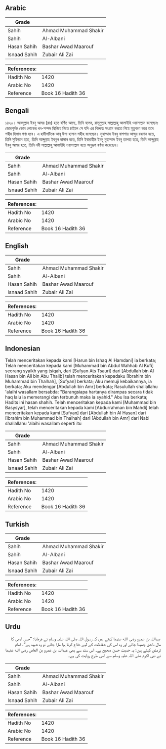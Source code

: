 ## Arabic


<div dir="rtl" lang="ar" style={{fontSize:'larger',backgroundColor:'#f8f9fa',padding:20}}>

</div>
<div style={{backgroundColor:'#f8f9fa',padding:20, marginBottom: 10}}><table> <thead> <tr> <th>Grade</th> <th></th> </tr> </thead> <tbody> <tr><td>Sahih</td><td>Ahmad Muhammad Shakir</td></tr><tr><td>Sahih</td><td>Al-Albani</td></tr><tr><td>Hasan Sahih</td><td>Bashar Awad Maarouf</td></tr><tr><td>Isnaad Sahih</td><td>Zubair Ali Zai</td></tr></tbody></table><table> <thead> <tr> <th>References:</th> <th></th> </tr> </thead> <tbody><tr><td>Hadith No</td><td>1420</td></tr><tr><td>Arabic No</td><td>1420</td></tr><tr><td>Reference</td><td>Book 16 Hadith 36</td></tr></tbody></table></div>

## Bengali


<div dir="ltr" lang="bn" style={{fontSize:'larger',backgroundColor:'#f8f9fa',padding:20}}>
১৪২০। আবদুল্লাহ ইবনু আমর (রাঃ) হতে বর্ণিত আছে, তিনি বলেন, রাসূলুল্লাহ সাল্লাল্লাহু আলাইহি ওয়াসাল্লাম বলেছেনঃ জোরপূর্বক কোন লোকের ধন-সম্পদ ছিনিয়ে নিতে চাইলে সে যদি এর বিরুদ্ধে সংগ্রাম করতে গিয়ে মৃতুবরণ করে তবে শহীদ হিসাব গণ্য হবে। এ হাদীসটিকে আবূ ঈসা হাসান সহীহ বলেছেন। মুহাম্মাদ ইবনু বাশশার আব্দুর রহমান হতে, তিনি সুফিয়ান হতে, তিনি আব্দুল্লাহ ইবনুল হাসান হতে, তিনি ইবারাহীম ইবনু মুহাম্মাদ ইবনু তালহা হতে, তিনি আব্দুল্লাহ ইবনু আমর হতে, তিনি নবী সাল্লাল্লাহু আলাইহি ওয়াসাল্লাম হতে অনুরূপ বর্ণনা করেছেন।
</div>
<div style={{backgroundColor:'#f8f9fa',padding:20, marginBottom: 10}}><table> <thead> <tr> <th>Grade</th> <th></th> </tr> </thead> <tbody> <tr><td>Sahih</td><td>Ahmad Muhammad Shakir</td></tr><tr><td>Sahih</td><td>Al-Albani</td></tr><tr><td>Hasan Sahih</td><td>Bashar Awad Maarouf</td></tr><tr><td>Isnaad Sahih</td><td>Zubair Ali Zai</td></tr></tbody></table><table> <thead> <tr> <th>References:</th> <th></th> </tr> </thead> <tbody><tr><td>Hadith No</td><td>1420</td></tr><tr><td>Arabic No</td><td>1420</td></tr><tr><td>Reference</td><td>Book 16 Hadith 36</td></tr></tbody></table></div>

## English


<div dir="ltr" lang="en" style={{fontSize:'larger',backgroundColor:'#f8f9fa',padding:20}}>

</div>
<div style={{backgroundColor:'#f8f9fa',padding:20, marginBottom: 10}}><table> <thead> <tr> <th>Grade</th> <th></th> </tr> </thead> <tbody> <tr><td>Sahih</td><td>Ahmad Muhammad Shakir</td></tr><tr><td>Sahih</td><td>Al-Albani</td></tr><tr><td>Hasan Sahih</td><td>Bashar Awad Maarouf</td></tr><tr><td>Isnaad Sahih</td><td>Zubair Ali Zai</td></tr></tbody></table><table> <thead> <tr> <th>References:</th> <th></th> </tr> </thead> <tbody><tr><td>Hadith No</td><td>1420</td></tr><tr><td>Arabic No</td><td>1420</td></tr><tr><td>Reference</td><td>Book 16 Hadith 36</td></tr></tbody></table></div>

## Indonesian


<div dir="ltr" lang="id" style={{fontSize:'larger',backgroundColor:'#f8f9fa',padding:20}}>
Telah menceritakan kepada kami [Harun bin Ishaq Al Hamdani] ia berkata; Telah menceritakan kepada kami [Muhammad bin Abdul Wahhab Al Kufi] seorang syaikh yang tsiqah, dari [Sufyan Ats Tsauri] dari [Abdullah bin Al Hasan bin Ali bin Abu Thalib] telah menceritakan kepadaku [Ibrahim bin Muhammad bin Thalhah], [Sufyan] berkata; Aku memuji kebaikannya, ia berkata; Aku mendengar [Abdullah bin Amr] berkata; Rasulullah shallallahu 'alaihi wasallam bersabda: "Barangsiapa hartanya dirampas secara tidak haq lalu ia memerangi dan terbunuh maka ia syahid." Abu Isa berkata; Hadits ini hasan shahih. Telah menceritakan kepada kami [Muhammad bin Basysyar], telah menceritakan kepada kami [Abdurrahman bin Mahdi] telah menceritakan kepada kami [Sufyan] dari [Abdullah bin Al Hasan] dari [Ibrahim bin Muhammad bin Thalhah] dari [Abdullah bin Amr] dari Nabi shallallahu 'alaihi wasallam seperti itu
</div>
<div style={{backgroundColor:'#f8f9fa',padding:20, marginBottom: 10}}><table> <thead> <tr> <th>Grade</th> <th></th> </tr> </thead> <tbody> <tr><td>Sahih</td><td>Ahmad Muhammad Shakir</td></tr><tr><td>Sahih</td><td>Al-Albani</td></tr><tr><td>Hasan Sahih</td><td>Bashar Awad Maarouf</td></tr><tr><td>Isnaad Sahih</td><td>Zubair Ali Zai</td></tr></tbody></table><table> <thead> <tr> <th>References:</th> <th></th> </tr> </thead> <tbody><tr><td>Hadith No</td><td>1420</td></tr><tr><td>Arabic No</td><td>1420</td></tr><tr><td>Reference</td><td>Book 16 Hadith 36</td></tr></tbody></table></div>

## Turkish


<div dir="ltr" lang="tr" style={{fontSize:'larger',backgroundColor:'#f8f9fa',padding:20}}>

</div>
<div style={{backgroundColor:'#f8f9fa',padding:20, marginBottom: 10}}><table> <thead> <tr> <th>Grade</th> <th></th> </tr> </thead> <tbody> <tr><td>Sahih</td><td>Ahmad Muhammad Shakir</td></tr><tr><td>Sahih</td><td>Al-Albani</td></tr><tr><td>Hasan Sahih</td><td>Bashar Awad Maarouf</td></tr><tr><td>Isnaad Sahih</td><td>Zubair Ali Zai</td></tr></tbody></table><table> <thead> <tr> <th>References:</th> <th></th> </tr> </thead> <tbody><tr><td>Hadith No</td><td>1420</td></tr><tr><td>Arabic No</td><td>1420</td></tr><tr><td>Reference</td><td>Book 16 Hadith 36</td></tr></tbody></table></div>

## Urdu


<div dir="rtl" lang="ur" style={{fontSize:'larger',backgroundColor:'#f8f9fa',padding:20}}>
عبداللہ بن عمرو رضی الله عنہما کہتے ہیں کہ رسول اللہ صلی اللہ علیہ وسلم نے فرمایا: ”جس آدمی کا مال ناحق چھینا جائے اور وہ اس کی حفاظت کے لیے دفاع کرتا ہوا مارا جائے تو وہ شہید ہے“۔ امام ترمذی کہتے ہیں: یہ حدیث حسن صحیح ہے۔ اس سند سے بھی عبداللہ بن عمرو بن العاص رضی الله عنہما نے نبی اکرم صلی اللہ علیہ وسلم سے اسی طرح روایت کی ہے۔
</div>
<div style={{backgroundColor:'#f8f9fa',padding:20, marginBottom: 10}}><table> <thead> <tr> <th>Grade</th> <th></th> </tr> </thead> <tbody> <tr><td>Sahih</td><td>Ahmad Muhammad Shakir</td></tr><tr><td>Sahih</td><td>Al-Albani</td></tr><tr><td>Hasan Sahih</td><td>Bashar Awad Maarouf</td></tr><tr><td>Isnaad Sahih</td><td>Zubair Ali Zai</td></tr></tbody></table><table> <thead> <tr> <th>References:</th> <th></th> </tr> </thead> <tbody><tr><td>Hadith No</td><td>1420</td></tr><tr><td>Arabic No</td><td>1420</td></tr><tr><td>Reference</td><td>Book 16 Hadith 36</td></tr></tbody></table></div>